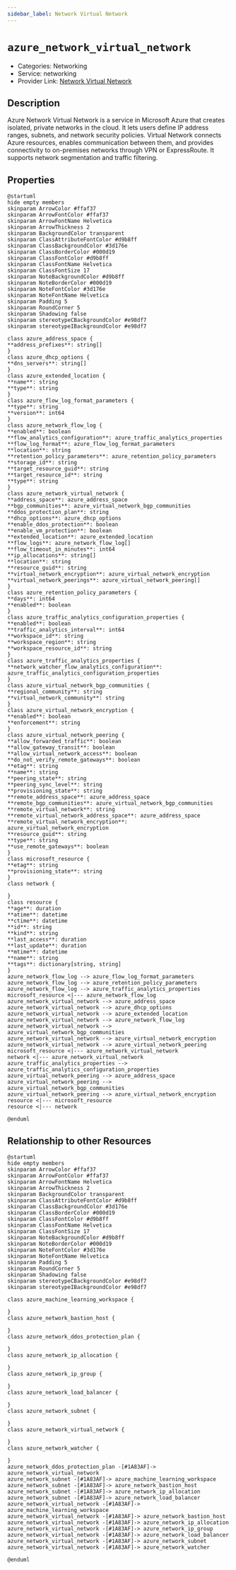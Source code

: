 ```yaml
---
sidebar_label: Network Virtual Network
---
```


# `azure_network_virtual_network`

- Categories: Networking
- Service: networking
- Provider Link: [Network Virtual Network](https://learn.microsoft.com/en-us/azure/virtual-network/virtual-networks-overview)

## Description

Azure Network Virtual Network is a service in Microsoft Azure that creates isolated, private networks in the cloud. It lets users define IP address ranges, subnets, and network security policies. Virtual Network connects Azure resources, enables communication between them, and provides connectivity to on-premises networks through VPN or ExpressRoute. It supports network segmentation and traffic filtering.

## Properties

<ZoomPanPinch>

```kroki imgType="plantuml" imgAlt="Diagram of Network Virtual Network data model"
@startuml
hide empty members
skinparam ArrowColor #ffaf37
skinparam ArrowFontColor #ffaf37
skinparam ArrowFontName Helvetica
skinparam ArrowThickness 2
skinparam BackgroundColor transparent
skinparam ClassAttributeFontColor #d9b8ff
skinparam ClassBackgroundColor #3d176e
skinparam ClassBorderColor #000d19
skinparam ClassFontColor #d9b8ff
skinparam ClassFontName Helvetica
skinparam ClassFontSize 17
skinparam NoteBackgroundColor #d9b8ff
skinparam NoteBorderColor #000d19
skinparam NoteFontColor #3d176e
skinparam NoteFontName Helvetica
skinparam Padding 5
skinparam RoundCorner 5
skinparam Shadowing false
skinparam stereotypeCBackgroundColor #e98df7
skinparam stereotypeIBackgroundColor #e98df7

class azure_address_space {
**address_prefixes**: string[]
}
class azure_dhcp_options {
**dns_servers**: string[]
}
class azure_extended_location {
**name**: string
**type**: string
}
class azure_flow_log_format_parameters {
**type**: string
**version**: int64
}
class azure_network_flow_log {
**enabled**: boolean
**flow_analytics_configuration**: azure_traffic_analytics_properties
**flow_log_format**: azure_flow_log_format_parameters
**location**: string
**retention_policy_parameters**: azure_retention_policy_parameters
**storage_id**: string
**target_resource_guid**: string
**target_resource_id**: string
**type**: string
}
class azure_network_virtual_network {
**address_space**: azure_address_space
**bgp_communities**: azure_virtual_network_bgp_communities
**ddos_protection_plan**: string
**dhcp_options**: azure_dhcp_options
**enable_ddos_protection**: boolean
**enable_vm_protection**: boolean
**extended_location**: azure_extended_location
**flow_logs**: azure_network_flow_log[]
**flow_timeout_in_minutes**: int64
**ip_allocations**: string[]
**location**: string
**resource_guid**: string
**virtual_network_encryption**: azure_virtual_network_encryption
**virtual_network_peerings**: azure_virtual_network_peering[]
}
class azure_retention_policy_parameters {
**days**: int64
**enabled**: boolean
}
class azure_traffic_analytics_configuration_properties {
**enabled**: boolean
**traffic_analytics_interval**: int64
**workspace_id**: string
**workspace_region**: string
**workspace_resource_id**: string
}
class azure_traffic_analytics_properties {
**network_watcher_flow_analytics_configuration**: azure_traffic_analytics_configuration_properties
}
class azure_virtual_network_bgp_communities {
**regional_community**: string
**virtual_network_community**: string
}
class azure_virtual_network_encryption {
**enabled**: boolean
**enforcement**: string
}
class azure_virtual_network_peering {
**allow_forwarded_traffic**: boolean
**allow_gateway_transit**: boolean
**allow_virtual_network_access**: boolean
**do_not_verify_remote_gateways**: boolean
**etag**: string
**name**: string
**peering_state**: string
**peering_sync_level**: string
**provisioning_state**: string
**remote_address_space**: azure_address_space
**remote_bgp_communities**: azure_virtual_network_bgp_communities
**remote_virtual_network**: string
**remote_virtual_network_address_space**: azure_address_space
**remote_virtual_network_encryption**: azure_virtual_network_encryption
**resource_guid**: string
**type**: string
**use_remote_gateways**: boolean
}
class microsoft_resource {
**etag**: string
**provisioning_state**: string
}
class network {

}
class resource {
**age**: duration
**atime**: datetime
**ctime**: datetime
**id**: string
**kind**: string
**last_access**: duration
**last_update**: duration
**mtime**: datetime
**name**: string
**tags**: dictionary[string, string]
}
azure_network_flow_log --> azure_flow_log_format_parameters
azure_network_flow_log --> azure_retention_policy_parameters
azure_network_flow_log --> azure_traffic_analytics_properties
microsoft_resource <|--- azure_network_flow_log
azure_network_virtual_network --> azure_address_space
azure_network_virtual_network --> azure_dhcp_options
azure_network_virtual_network --> azure_extended_location
azure_network_virtual_network --> azure_network_flow_log
azure_network_virtual_network --> azure_virtual_network_bgp_communities
azure_network_virtual_network --> azure_virtual_network_encryption
azure_network_virtual_network --> azure_virtual_network_peering
microsoft_resource <|--- azure_network_virtual_network
network <|--- azure_network_virtual_network
azure_traffic_analytics_properties --> azure_traffic_analytics_configuration_properties
azure_virtual_network_peering --> azure_address_space
azure_virtual_network_peering --> azure_virtual_network_bgp_communities
azure_virtual_network_peering --> azure_virtual_network_encryption
resource <|--- microsoft_resource
resource <|--- network

@enduml
```

</ZoomPanPinch>

## Relationship to other Resources

<ZoomPanPinch>

```kroki imgType="plantuml" imgAlt="Diagram of Network Virtual Network resource relationships"
@startuml
hide empty members
skinparam ArrowColor #ffaf37
skinparam ArrowFontColor #ffaf37
skinparam ArrowFontName Helvetica
skinparam ArrowThickness 2
skinparam BackgroundColor transparent
skinparam ClassAttributeFontColor #d9b8ff
skinparam ClassBackgroundColor #3d176e
skinparam ClassBorderColor #000d19
skinparam ClassFontColor #d9b8ff
skinparam ClassFontName Helvetica
skinparam ClassFontSize 17
skinparam NoteBackgroundColor #d9b8ff
skinparam NoteBorderColor #000d19
skinparam NoteFontColor #3d176e
skinparam NoteFontName Helvetica
skinparam Padding 5
skinparam RoundCorner 5
skinparam Shadowing false
skinparam stereotypeCBackgroundColor #e98df7
skinparam stereotypeIBackgroundColor #e98df7

class azure_machine_learning_workspace {

}
class azure_network_bastion_host {

}
class azure_network_ddos_protection_plan {

}
class azure_network_ip_allocation {

}
class azure_network_ip_group {

}
class azure_network_load_balancer {

}
class azure_network_subnet {

}
class azure_network_virtual_network {

}
class azure_network_watcher {

}
azure_network_ddos_protection_plan -[#1A83AF]-> azure_network_virtual_network
azure_network_subnet -[#1A83AF]-> azure_machine_learning_workspace
azure_network_subnet -[#1A83AF]-> azure_network_bastion_host
azure_network_subnet -[#1A83AF]-> azure_network_ip_allocation
azure_network_subnet -[#1A83AF]-> azure_network_load_balancer
azure_network_virtual_network -[#1A83AF]-> azure_machine_learning_workspace
azure_network_virtual_network -[#1A83AF]-> azure_network_bastion_host
azure_network_virtual_network -[#1A83AF]-> azure_network_ip_allocation
azure_network_virtual_network -[#1A83AF]-> azure_network_ip_group
azure_network_virtual_network -[#1A83AF]-> azure_network_load_balancer
azure_network_virtual_network -[#1A83AF]-> azure_network_subnet
azure_network_virtual_network -[#1A83AF]-> azure_network_watcher

@enduml
```

</ZoomPanPinch>
